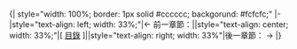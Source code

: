 <br />
{| style="width: 100%; border: 1px solid #cccccc; backgorund: #fcfcfc;"
|- 
|style="text-align: left; width: 33%;"|← 前一章節：[[User:Yingwai0708/維基百科指南/{{{1}}}|{{{2}}}]]||style="text-align: center; width: 33%;"|<nowiki>[</nowiki> [[User:Yingwai0708/維基百科指南/目錄|目錄]] <nowiki>]</nowiki>||style="text-align: right; width: 33%"|後一章節：[[User:Yingwai0708/維基百科指南/{{{3}}}|{{{4}}}]] →
|}